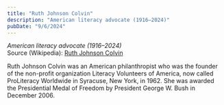 ```yaml
---
title: "Ruth Johnson Colvin"
description: "American literacy advocate (1916–2024)"
pubDate: "9/6/2024"
---
```


*American literacy advocate (1916–2024)*  
Source (Wikipedia): [Ruth Johnson Colvin][1]

Ruth Johnson Colvin was an American philanthropist who was the founder of the non-profit organization Literacy Volunteers of America, now called ProLiteracy Worldwide in Syracuse, New York, in 1962. She was awarded the Presidential Medal of Freedom by President George W. Bush in December 2006.

[1]: https://en.wikipedia.org/wiki/Ruth_Johnson_Colvin

